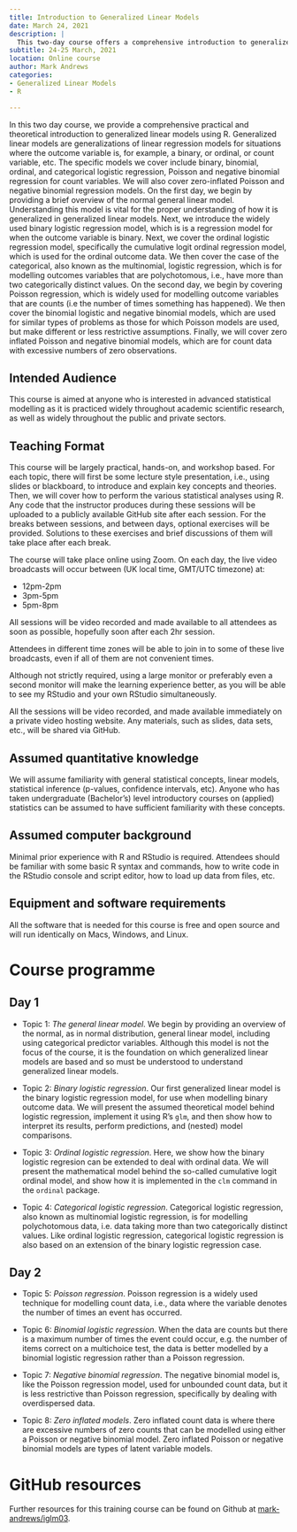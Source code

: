 ```yaml
---
title: Introduction to Generalized Linear Models
date: March 24, 2021
description: |
  This two-day course offers a comprehensive introduction to generalized linear models using R. The course covers various models including binary, binomial, ordinal, and categorical logistic regression, Poisson and negative binomial regression for count variables, and zero-inflated Poisson and negative binomial regression models. It is designed for anyone interested in advanced statistical modelling in academic research or the public and private sectors.
subtitle: 24-25 March, 2021
location: Online course
author: Mark Andrews
categories:
- Generalized Linear Models
- R

---
```


In this two day course, we provide a comprehensive practical and theoretical introduction to generalized linear models using R. Generalized linear models are generalizations of linear regression models for situations where the outcome variable is, for example, a binary, or ordinal, or count variable, etc. The specific models we cover include binary, binomial, ordinal, and categorical logistic regression, Poisson and negative binomial regression for count variables. We will also cover zero-inflated Poisson and negative binomial regression models. On the first day, we begin by providing a brief overview of the normal general linear model. Understanding this model is vital for the proper understanding of how it is generalized in generalized linear models. Next, we introduce the widely used binary logistic regression model, which is is a regression model for when the outcome variable is binary. Next, we cover the ordinal logistic regression model, specifically the cumulative logit ordinal regression model, which is used for the ordinal outcome data. We then cover the case of the categorical, also known as the multinomial, logistic regression, which is for modelling outcomes variables that are polychotomous, i.e., have more than two categorically distinct values. On the second day, we begin by covering Poisson regression, which is widely used for modelling outcome variables that are counts (i.e the number of times something has happened). We then cover the binomial logistic and negative binomial models, which are used for similar types of problems as those for which Poisson models are used, but make different or less restrictive assumptions. Finally, we will cover zero inflated Poisson and negative binomial models, which are for count data with excessive numbers of zero observations.

## Intended Audience

This course is aimed at anyone who is interested in advanced statistical modelling as it is practiced widely throughout academic scientific research, as well as widely throughout the public and private sectors.

## Teaching Format

This course will be largely practical, hands-on, and workshop based. For each topic, there will first be some lecture style presentation, i.e., using slides or blackboard, to introduce and explain key concepts and theories. Then, we will cover how to perform the various statistical analyses using R. Any code that the instructor produces during these sessions will be uploaded to a publicly available GitHub site after each session. For the breaks between sessions, and between days, optional exercises will be provided. Solutions to these exercises and brief discussions of them will take place after each break.

The course will take place online using Zoom. On each day, the live video broadcasts will occur between (UK local time, GMT/UTC timezone) at:

* 12pm-2pm
* 3pm-5pm
* 5pm-8pm

All sessions will be video recorded and made available to all attendees as soon as possible, hopefully soon after each 2hr session.

Attendees in different time zones will be able to join in to some of these live broadcasts, even if all of them are not convenient times.

Although not strictly required, using a large monitor or preferably even a second monitor will make the learning experience better, as you will be able to see my RStudio and your own RStudio simultaneously.

All the sessions will be video recorded, and made available immediately on a private video hosting website. Any materials, such as slides, data sets, etc., will be shared via GitHub.

## Assumed quantitative knowledge

We will assume familiarity with general statistical concepts, linear models, statistical inference (p-values, confidence intervals, etc). Anyone who has taken undergraduate (Bachelor's) level introductory courses on (applied) statistics can be assumed to have sufficient familiarity with these concepts.

## Assumed computer background

Minimal prior experience with R and RStudio is required. Attendees should be familiar with some basic R syntax and commands, how to write code in the RStudio console and script editor, how to load up data from files, etc.

## Equipment and software requirements

All the software that is needed for this course is free and open source and will run identically on Macs, Windows, and Linux.

# Course programme

## Day 1

* Topic 1: *The general linear model*. We begin by providing an overview of the normal, as in normal distribution, general linear model, including using categorical predictor variables. Although this model is not the focus of the course, it is the foundation on which generalized linear models are based and so must be understood to understand generalized linear models.

* Topic 2: *Binary logistic regression*. Our first generalized linear model is the binary logistic regression model, for use when modelling binary outcome data. We will present the assumed theoretical model behind logistic regression, implement it using R's `glm`, and then show how to interpret its results, perform predictions, and (nested) model comparisons.

* Topic 3: *Ordinal logistic regression*. Here, we show how the binary logistic regresion can be extended to deal with ordinal data. We will present the mathematical model behind the so-called cumulative logit ordinal model, and show how it is implemented in the `clm` command in the `ordinal` package.

* Topic 4: *Categorical logistic regression*. Categorical logistic regression, also known as multinomial logistic regression, is for modelling polychotomous data, i.e. data taking more than two categorically distinct values. Like ordinal logistic regression, categorical logistic regression is also based on an extension of the binary logistic regression case.

## Day 2

* Topic 5: *Poisson regression*. Poisson regression is a widely used technique for modelling count data, i.e., data where the variable denotes the number of times an event has occurred.

* Topic 6: *Binomial logistic regression*. When the data are counts but there is a maximum number of times the event could occur, e.g. the number of items correct on a multichoice test, the data is better modelled by a binomial logistic regression rather than a Poisson regression.

* Topic 7: *Negative binomial regression*. The negative binomial model is, like the Poisson regression model, used for unbounded count data, but it is less restrictive than Poisson regression, specifically by dealing with overdispersed data.

* Topic 8: *Zero inflated models*. Zero inflated count data is where there are excessive numbers of zero counts that can be modelled using either a Poisson or negative binomial model. Zero inflated Poisson or negative binomial models are types of latent variable models.

# GitHub resources

Further resources for this training course can be found on Github at [mark-andrews/iglm03](https://github.com/mark-andrews/iglm03).
